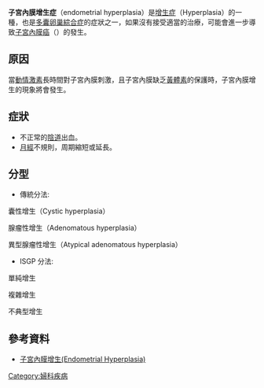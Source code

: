 {{medical}}
{{Infobox_Disease |
  Name           = Endometrial hyperplasia |
  Image          =|
  Caption        = |
  DiseasesDB     = 4263|
  ICD10          = {{ICD10|N|85|0|n|80}} |
  ICD9           = {{ICD9|621.3}}|
  ICDO           = |
  OMIM           = |
  MedlinePlus    = |
  eMedicineSubj  = med |
  eMedicineTopic = 3334|
  eMedicine_mult = |
  MeshID         = D004714 |
}}

'''子宮內膜增生症'''（endometrial hyperplasia）是[[增生症|增生症]]（Hyperplasia）的一種，也是[[多囊卵巢綜合症|多囊卵巢綜合症]]的症狀之一，如果沒有接受適當的治療，可能會進一步導致[[子宮內膜癌|子宮內膜癌]]（{{le|Endometrial cancer}}）的發生。

==原因==
當[[動情激素|動情激素]]長時間對子宮內膜刺激，且子宮內膜缺乏[[黃體素|黃體素]]的保護時，子宮內膜增生的現象將會發生。

==症狀==
*不正常的[[陰道|陰道]]出血。
*[[月經|月經]]不規則，周期縮短或延長。

==分型==
*傳統分法:

囊性增生（Cystic hyperplasia）

腺瘤性增生（Adenomatous hyperplasia）

異型腺瘤性增生（Atypical adenomatous hyperplasia）

*ISGP 分法:

單純增生

複雜增生

不典型增生

==參考資料==
*[https://web.archive.org/web/20070609135318/http://ntuh.mc.ntu.edu.tw/obgy/CD/Gyn/Gyn_009.html 子宮內膜增生(Endometrial Hyperplasia)]

{{med-stub}}
{{女性盆腔和生殖器疾病}}
[[Category:婦科疾病|Category:婦科疾病]]
